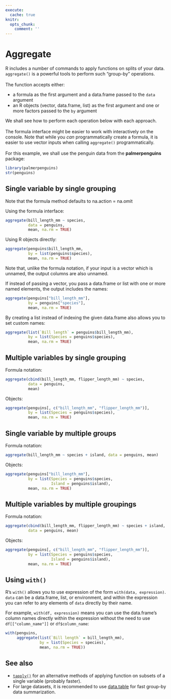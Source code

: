 ```yaml
---
execute:
  cache: true
knitr:
  opts_chunk: 
    comment: ''
---
```

# Aggregate {#sec-aggregate}

R includes a number of commands to apply functions on splits of your data.
`aggregate()` is a powerful tools to perform such "group-by" operations.
<br><br>
The function accepts either:

- a formula as the first argument and a data.frame passed to the `data` argument
- an R objects (vector, data.frame, list) as the first argument and one or more factors passed to the `by` argument 

We shall see how to perform each operation below with 
each approach. 
<br><br>
The formula interface might be easier to work with 
interactively on the console. 
Note that while you *can* programmatically create a formula, it is easier to use
vector inputs when calling `aggregate()` programmatically. 
<br><br>
For this example, we shall use the penguin data from the **palmerpenguins**
package:

```r
library(palmerpenguins)
str(penguins)
```


## Single variable by single grouping

Note that the formula method defaults to na.action = na.omit

Using the formula interface:

```r
aggregate(bill_length_mm ~ species,
          data = penguins,
          mean, na.rm = TRUE)
```

Using R objects directly:

```r
aggregate(penguins$bill_length_mm,
          by = list(penguins$species),
          mean, na.rm = TRUE)
```

Note that, unlike the formula notation, if your input is a vector which is
unnamed, the output columns are also unnamed.

If instead of passing a vector, you pass a data.frame or list with one or more
named elements, the output includes the names:

```r
aggregate(penguins["bill_length_mm"],
          by = penguins["species"],
          mean, na.rm = TRUE)
```

By creating a list instead of indexing the given data.frame also allows you to 
set custom names:

```r
aggregate(list(`Bill length` = penguins$bill_length_mm),
          by = list(Species = penguins$species),
          mean, na.rm = TRUE)
```

## Multiple variables by single grouping

Formula notation:

```r
aggregate(cbind(bill_length_mm, flipper_length_mm) ~ species,
          data = penguins,
          mean)
```

Objects:

```r
aggregate(penguins[, c("bill_length_mm", "flipper_length_mm")],
          by = list(Species = penguins$species),
          mean, na.rm = TRUE)
```

## Single variable by multiple groups

Formula notation:

```r
aggregate(bill_length_mm ~ species + island, data = penguins, mean)
```

Objects:

```r
aggregate(penguins["bill_length_mm"],
          by = list(Species = penguins$species, 
                    Island = penguins$island),
          mean, na.rm = TRUE)
```

## Multiple variables by multiple groupings

Formula notation:

```r
aggregate(cbind(bill_length_mm, flipper_length_mm) ~ species + island,
          data = penguins, mean)
```

Objects:

```r
aggregate(penguins[, c("bill_length_mm", "flipper_length_mm")],
          by = list(Species = penguins$species, 
                    Island = penguins$island),
          mean, na.rm = TRUE)
```

## Using `with()`

R's `with()` allows you to use expression of the form `with(data, expression)`.
`data` can be a data.frame, list, or environment, and within the expression you can refer to any 
elements of `data` directly by their name.

For example, `with(df, expression)` means you can use the data.frame's
column names directly within the expression without the need to use `df[["column_name"]]` or 
`df$column_name`:

```r
with(penguins,
     aggregate(list(`Bill length` = bill_length_mm),
               by = list(Species = species),
               mean, na.rm = TRUE))
```

## See also

- [`tapply()`](Apply.qmd#tapply) for an alternative methods of applying function on 
subsets of a single variable (probably faster).
- For large datasets, it is recommended to use [data.table](DataTable.qmd) for 
fast group-by data summarization.
